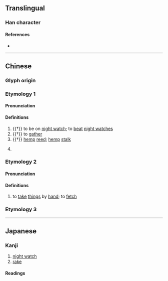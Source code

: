 {{character info}}
==Translingual==

===Han character===
{{Han char|rn=64|rad=手|as=08|sn=11|four=51047|canj=QSJE|ids=⿰扌取}}

====References====
* {{Han ref|kx=0439.110|dkj=12287|dj=0791.010|hdz=31891.050|uh=63AB|ud=25515|bh=D570|bd=54640}}

----

==Chinese==
{{zh-forms}}

===Glyph origin===
{{Han etym}}

===Etymology 1===
====Pronunciation====
{{zh-pron
|m=zōu
|c=zau1
|mc=y
|oc=y
|cat=v,n,pn
}}

====Definitions====
{{zh-hanzi}}

# {{†}} to be on [[night watch]]; to [[beat]] [[night watch]]es
# {{†}} to [[gather]]
# {{†}} [[hemp]] [[reed]]; [[hemp]] [[stalk]]
# {{lb|zh|historical}} {{n-g|A place in present-day {{w|Lintong District}}, [[Xi'an]], [[Shaanxi]] Province.}}

===Etymology 2===
====Pronunciation====
{{zh-pron
|m=chōu
|cat=v
}}

====Definitions====
{{zh-hanzi}}

# {{zh-hg}} to [[take]] [[thing]]s by [[hand]]; to [[fetch]]

===Etymology 3===
{{zh-see|㨄|v|{{lb|zh|dialectal}} to [[lift]] something [[heavy]] on [[one]] [[side]]}}

----

==Japanese==

===Kanji===
{{ja-kanji|grade=|rs=手08}}

# [[night watch]]
# [[rake]]

====Readings====
{{rfv-pron|ja}}
{{ja-readings
|goon=しゅ, す
|kanon=しゅ, しゅう<しう, そう
|kun=う-つ, たきぎ-, まも-る
}}